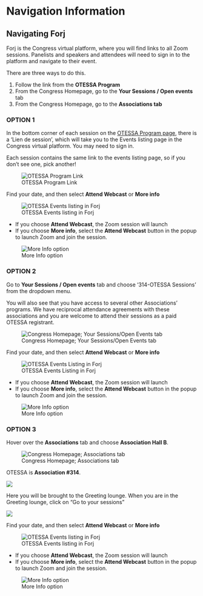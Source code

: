 # Navigation Information {-}

## Navigating Forj {-}
Forj is the Congress virtual platform, where you will find links to all Zoom sessions. Panelists and speakers and attendees will need to sign in to the platform and navigate to their event.



There are three ways to do this.

1. Follow the link from the **OTESSA Program**
2. From the Congress Homepage, go to the **Your Sessions / Open events** tab  
3. From the Congress Homepage, go to the **Associations tab**   

### **OPTION 1** {-}

In the bottom corner of each session on the [OTESSA Program page](https://otessa.org/2022/program), there is a 'Lien de session', which will take you to the Events listing page in the Congress virtual platform. You may need to sign in.

Each session contains the same link to the events listing page, so if you don't see one, pick another!

![OTESSA Program Link](assets/media/nav/image9.png)

Find your date, and then select **Attend Webcast** or **More info**

![OTESSA Events listing in Forj](assets/media/nav/image2.png)

- If you choose **Attend Webcast**, the Zoom session will launch  
- If you choose **More info**, select the **Attend Webcast** button in the popup to launch Zoom and join the session.  
  
![More Info option](assets/media/nav/image3.png)

### **OPTION 2** {-}
Go to **Your Sessions / Open events** tab and choose '314-OTESSA Sessions' from the dropdown menu.

You will also see that you have access to several other Associations' programs. We have reciprocal attendance agreements with these associations and you are welcome to attend their sessions as a paid OTESSA registrant.

![Congress Homepage; Your Sessions/Open Events tab](assets/media/nav/image1.png)

Find your date, and then select **Attend Webcast** or **More info**

![OTESSA Events Listing in Forj](assets/media/nav/image2.png)

- If you choose **Attend Webcast**, the Zoom session will launch  
- If you choose **More info**, select the **Attend Webcast** button in the popup to launch Zoom and join the session.

![More Info option](assets/media/nav/image3.png)

### **OPTION 3** {-}

Hover over the **Associations** tab and choose **Association Hall B**.

![Congress Homepage; Associations tab](assets/media/nav/image4.png)

OTESSA is **Association #314**.

![](assets/media/nav/image6.png)

Here you will be brought to the Greeting lounge. When you are in the Greeting lounge, click on “Go to your sessions”

![](assets/media/nav/image7.png)

Find your date, and then select **Attend Webcast** or **More info**

![OTESSA Events listing in Forj](assets/media/nav/image2.png)

- If you choose **Attend Webcast**, the Zoom session will launch  
- If you choose **More info**, select the **Attend Webcast** button in the popup to launch Zoom and join the session.  
  
![More Info option](assets/media/nav/image3.png)



